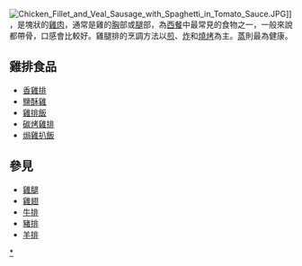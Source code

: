 {{About|西餐中常見的食物|台灣小吃|香雞排}}
{{Unreferenced|time=2010-03-30}}
{{NoteTA
|G1 = Food
}}
[[File:Chicken_Fillet_and_Veal_Sausage_with_Spaghetti_in_Tomato_Sauce.JPG|thumb]]]]
{{地區用詞|cn=雞排|tw=雞腿排|hk=雞扒|as=稱為}}，是塊狀的[[雞肉|雞肉]]，通常是雞的[[胸|胸]]部或[[腿|腿]]部，為[[西餐|西餐]]中最常見的食物之一，一般來說都帶骨，口感會比較好。雞腿排的烹調方法以[[煎|煎]]、[[炸|炸]]和[[燒烤|燒烤]]為主。[[蒸|蒸]]則最為健康。

==雞排食品==
*[[香雞排|香雞排]]
*[[鹽酥雞|鹽酥雞]]
*[[雞排飯|雞排飯]]
*[[碳烤雞排|碳烤雞排]]
*[[焗雞扒飯|焗雞扒飯]]

==參見==
*[[雞腿|雞腿]]
*[[雞翅|雞翅]]
*[[牛排|牛排]]
*[[豬排|豬排]]
*[[羊排|羊排]]

{{food-stub}}

[[Category:鸡排|*]]